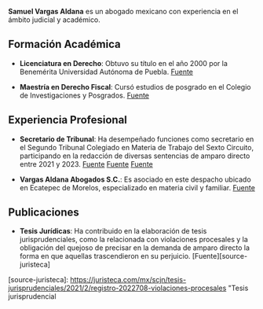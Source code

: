 **Samuel Vargas Aldana** es un abogado mexicano con experiencia en el ámbito judicial y académico.

## Formación Académica

- **Licenciatura en Derecho**: Obtuvo su título en el año 2000 por la Benemérita Universidad Autónoma de Puebla. [Fuente][source-cedula-3011864]

- **Maestría en Derecho Fiscal**: Cursó estudios de posgrado en el Colegio de Investigaciones y Posgrados. [Fuente][source-cedula-8103193]

## Experiencia Profesional

- **Secretario de Tribunal**: Ha desempeñado funciones como secretario en el Segundo Tribunal Colegiado en Materia de Trabajo del Sexto Circuito, participando en la redacción de diversas sentencias de amparo directo entre 2021 y 2023. [Fuente][source-sentencia-2022] [Fuente][source-sentencia-2021] [Fuente][source-sentencia-2023]

- **Vargas Aldana Abogados S.C.**: Es asociado en este despacho ubicado en Ecatepec de Morelos, especializado en materia civil y familiar. [Fuente][source-facebook]

## Publicaciones

- **Tesis Jurídicas**: Ha contribuido en la elaboración de tesis jurisprudenciales, como la relacionada con violaciones procesales y la obligación del quejoso de precisar en la demanda de amparo directo la forma en que aquellas trascendieron en su perjuicio. [Fuente][source-juristeca]

[source-cedula-3011864]: https://buholegal.com/3011864/ "Cédula Profesional de Samuel Vargas Aldana"
[source-cedula-8103193]: https://www.buholegal.com/8103193/ "Cédula Profesional de Samuel Vargas Aldana"
[source-sentencia-2022]: https://sise.cjf.gob.mx/SVP/word1.aspx?arch=1332000029582931003.pdf&sec=Samuel_Vargas_Aldana&svp=1 "Sentencia del Segundo Tribunal Colegiado en Materia de Trabajo del Sexto Circuito, 2022"
[source-sentencia-2021]: https://sise.cjf.gob.mx/SVP/word1.aspx?arch=1332000028013238004.pdf&sec=Samuel_Vargas_Aldana&svp=1 "Sentencia del Segundo Tribunal Colegiado en Materia de Trabajo del Sexto Circuito, 2021"
[source-sentencia-2023]: https://sise.cjf.gob.mx/SVP/word1.aspx?arch=1332000032314420004.pdf&sec=Samuel_Vargas_Aldana&svp=1 "Sentencia del Segundo Tribunal Colegiado en Materia de Trabajo del Sexto Circuito, 2023"
[source-facebook]: https://www.facebook.com/VargasAldanaAbogados/photos/ "Página de Facebook de Vargas Aldana Abogados S.C."

[source-juristeca]: https://juristeca.com/mx/scjn/tesis-jurisprudenciales/2021/2/registro-2022708-violaciones-procesales "Tesis jurisprudencial
